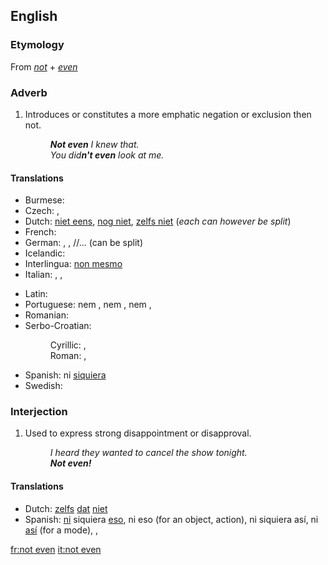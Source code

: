 ==English==

===Etymology===
From ''[[not]]'' + ''[[even]]''

===Adverb===
{{en-adv|head=[[not]] [[even]]|-}}

# Introduces or constitutes a more emphatic negation or exclusion then not.
#: '''''Not even''' I knew that.''
#: ''You did'''n't even''' look at me.''

====Translations====
{{trans-top|constitutes an emphatic negation}}
* Burmese: {{t+|my|တောင်|tr=taung|sc=Mymr}}
* Czech: {{t+|cs|ani}},  {{t-|cs|ba ani}}
* Dutch: [[niet eens]], [[nog niet]], [[zelfs niet]] (''each can however be split'')
* French: {{t+|fr|même pas}}
* German: {{t-|de|nicht mal}}, {{t+|de|nicht einmal}}, {{t+|de|eben}}/{{t+|de|selbst}}/{{t+|de|sogar}}... {{t+|de|nicht}} (can be split)
* Icelandic: {{t-|is|ekki einu sinni}}
* Interlingua: [[non mesmo]]
* Italian: {{t-|it|neppure}}, {{t+|it|nemmeno}}, {{t|it|manco}}
{{trans-mid}}
* Latin: {{t-|la|ne quidem}}
* Portuguese: nem {{t+|pt|ao menos}}, nem {{t+|pt|sequer}}, nem {{t+|pt|mesmo}}, {{t+|pt|nem}}
* Romanian: {{t+|ro|nici}}
* Serbo-Croatian:
*: Cyrillic: {{t-|sh|чак нити}}, {{t-|sh|чак ни}}
*: Roman: {{t-|sh|čak niti}}, {{t-|sh|čak ni}}
* Spanish: ni [[siquiera]]
* Swedish: {{t-|sv|inte ens}}
{{trans-bottom}}

===Interjection===
{{en-interj|head=[[not]] [[even]]}}

# {{colloquial}} Used to express strong disappointment or disapproval.
#: ''I heard they wanted to cancel the show tonight.''
#: '''''Not even!'''''

====Translations====
{{trans-top|used to express strong disappointment}}
* Dutch: [[zelfs]] [[dat]] [[niet]]
* Spanish: [[ni#Spanish|ni]] siquiera [[eso#Spanish|eso]], ni eso (for an object, action), ni siquiera así, ni [[así]] (for a mode), {{t+|es|nunca}}, {{t+|es|jamás}}
{{trans-mid}}
{{trans-bottom}}

[[fr:not even]]
[[it:not even]]